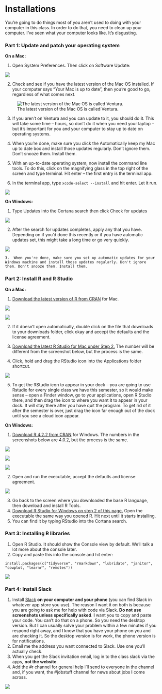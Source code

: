 # Installations

You're going to do things most of you aren't used to doing with your computer in this class. In order to do that, you need to clean up your computer. I've seen what your computer looks like. It's disgusting.

### Part 1: Update and patch your operating system

**On a Mac:**

1.  Open System Preferences. Then click on Software Update:

![](images/Screen%20Shot%202020-07-30%20at%205.35.08%20PM.png)

2.  Check and see if you have the latest version of the Mac OS installed. If your computer says "Your Mac is up to date", then you're good to go, regardless of what comes next.

![The latest version of the Mac OS is called Ventura.](images/Screen%20Shot%202021-08-09%20at%2011.27.01%20AM.png)

3.  If you aren't on Ventura and you can update to it, you should do it. This will take some time -- hours, so don't do it when you need your laptop -- but it's important for you and your computer to stay up to date on operating systems.

4.  When you're done, make sure you click the Automatically keep my Mac up to date box and install those updates regularly. Don't ignore them. Don't snooze them. Install them.

5.  With an up-to-date operating system, now install the command line tools. To do this, click on the magnifying glass in the top right of the screen and type terminal. Hit enter -- the first entry is the terminal app.

6.  In the terminal app, type `xcode-select --install` and hit enter. Let it run.

![](images/Screen%20Shot%202020-07-30%20at%206.01.06%20PM.png)

**On Windows:**

1.  Type Updates into the Cortana search then click Check for updates

![](images/Screen%20Shot%202020-07-30%20at%205.46.50%20PM.png)

2.  After the search for updates completes, apply any that you have. Depending on if you'd done this recently or if you have automatic updates set, this might take a long time or go very quickly.

![](images/Screen%20Shot%202020-07-30%20at%205.47.33%20PM.png)

    3.  When you're done, make sure you set up automatic updates for your Windows machine and install those updates regularly. Don't ignore them. Don't snooze them. Install them.

### Part 2: Install R and R Studio

**On a Mac:**

1.  [Download the latest version of R from CRAN](https://rweb.crmda.ku.edu/cran/) for Mac.

![](images/Screen%20Shot%202020-07-30%20at%205.26.45%20PM.png)

![](images/Screen%20Shot%202021-08-09%20at%2011.33.39%20AM.png)

2.  If it doesn't open automatically, double click on the file that downloads to your downloads folder, click okay and accept the defaults and the license agreement.

3.  [Download the latest R Studio for Mac under Step 2.](https://posit.co/download/rstudio-desktop/) The number will be different from the screenshot below, but the process is the same.

4.  Click, hold and drag the RStudio icon into the Applications folder shortcut.

![](images/Screen%20Shot%202020-07-30%20at%206.07.20%20PM.png)

5.  To get the RStudio icon to appear in your dock -- you are going to use Rstudio for every single class we have this semester, so it would make sense -- open a Finder window, go to your applications, open R Studio there, and then drag the icon to where you want it to appear in your dock. It will stay there after you have quit the program. To get rid of it after the semester is over, just drag the icon far enough out of the dock until you see a cloud icon appear.

**On Windows:**

1.  [Download R 4.2.2 from CRAN](https://rweb.crmda.ku.edu/cran/) for Windows. The numbers in the screenshots below are 4.0.2, but the process is the same.

![](images/Screen%20Shot%202020-07-30%20at%205.26.45%20PM.png)

![](images/Screen%20Shot%202020-07-30%20at%206.15.51%20PM.png)

![](images/Screen%20Shot%202021-08-09%20at%2011.36.34%20AM.png)

2.  Open and run the executable, accept the defaults and license agreement.

![](images/Screen%20Shot%202020-07-30%20at%206.20.00%20PM.png)

3.  Go back to the screen where you downloaded the base R language, then download and install R Tools.
4.  [Download R Studio for Windows on step 2 of this page.](https://posit.co/download/rstudio-desktop/) Open the executable the same way you opened R. Hit next until it starts installing.
5.  You can find it by typing RStudio into the Cortana search.

### Part 3: Installing R libraries

1.  Open R Studio. It should show the Console view by default. We'll talk a lot more about the console later.
2.  Copy and paste this into the console and hit enter:

`install.packages(c("tidyverse", "rmarkdown", "lubridate", "janitor", "cowplot, "learnr", "remotes"))`

![](images/Screen%20Shot%202020-07-30%20at%206.30.16%20PM.png)

### Part 4: Install Slack

1.  Install [Slack](https://slack.com/get) **on your computer and your phone** (you can find Slack in whatever app store you use). The reason I want it on both is because you are going to ask me for help with code via Slack. **Do not use screenshots unless specifically asked**. I want you to copy and paste your code. You can't do that on a phone. So you need the desktop version. But I can usually solve your problem within a few minutes if you respond right away, and I know that you have your phone on you and are checking it. So the desktop version is for work, the phone version is for notifications.
2.  Email me the address you want connected to Slack. Use one you'll actually check.
3.  When you get the Slack invitation email, log in to the class slack via the apps, **not the website**.
4.  Add the #r channel for general help I'll send to everyone in the channel and, if you want, the #jobstuff channel for news about jobs I come across.

![](images/Screen%20Shot%202020-07-30%20at%207.06.05%20PM.png)
